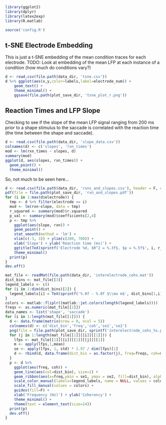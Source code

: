 ```r
library(ggplot2)
library(dplyr)
library(latex2exp)
library(R.matlab)

source('config.R')
```

## t-SNE Electrode Embedding
This is just a t-SNE embedding of the mean condition traces for each electrode.
TODO: Look at embedding of the mean LFP at each instance of a condition (how much do conditions vary?)
```r
d <- read.csv(file.path(data_dir, 'tsne.csv'))
d %>% ggplot(aes(x,y,color=labels,label=electrode_num)) +
    geom_text() +
    theme_minimal() +
    ggsave(file.path(plot_save_dir, 'tsne_plot_r.png'))
```

## Reaction Times and LFP Slope
Checking to see if the slope of the mean LFP signal ranging from 200 ms prior to a shape stimulus to the saccade is correlated with the reaction time (the time between the shape and saccade).
```r
d <- read.csv(file.path(data_dir, 'slope_data.csv'))
colnames(d) <- c('slopes', 'rxn_times')
mod <- lm(rxn_times ~ slopes, d)
summary(mod)
ggplot(d, aes(slopes, rxn_times)) + 
  geom_point() +
  theme_minimal()
```

So, not much to be seen here...

```r
d <- read.csv(file.path(data_dir, 'rxns_and_slopes.csv'), header = F, col.names = c('electrode','slope','rxn'))
pdf(file = file.path(plot_save_dir, 'rxn_and_slopes.pdf'))
for (i in 1:max(d$electrode)) {
  tmp <- d %>% filter(electrode == i)
  mod <- lm(rxn~slope, data = tmp)
  r_squared <- summary(mod)$r.squared
  p_val <- summary(mod)$coefficients[2,4]
  p <- tmp %>%
    ggplot(aes(slope, rxn)) +
    geom_point() +
    stat_smooth(method = 'lm') +
    xlim(c(-3, 3)) + ylim(c(200, 700)) +
    xlab('Slope') + ylab('Reaction time (ms)') + 
    ggtitle(TeX(sprintf('Electrode %d, $R^2 = %.3f$, $p = %.5f$', i, r_squared, p_val))) +
    theme_minimal()
  print(p)
}
dev.off()
```

```r
mat_file <- readMat(file.path(data_dir, 'interelectrode_cohs.mat'))
dist_bins <- mat_file[[3]]
legend_labels <- c()
for (i in 1:dim(dist_bins)[2]) {
  legend_labels[i] = TeX(sprintf('%.0f - %.0f $\\mu m$', dist_bins[1,i], dist_bins[2,i]))
}
colors <- matlab::fliplr((matlab::jet.colors(length(legend_labels))))
freqs <- as.numeric(mat_file[[2]])
data_names <- list('shape', 'saccade')
for (i in 1:length(mat_file[[1]])) {
  d <- data.frame(matrix(nrow = 0, ncol = 5))
  colnames(d) <- c('dist_bin','freq','coh','se1','se2')
  png(file = file.path(plot_save_dir, sprintf('interelectrode_cohs_%s.png', data_names[[i]])), width=800, height=800)
  for (j in 1:length(mat_file[[1]][[i]][[1]])) {
    lfps <- mat_file[[1]][[i]][[1]][[j]][[1]]
    m <- apply(lfps,1,mean)
    se <- apply(lfps, 1, std) * 1.97 / dim(lfps)[1]
    d <- rbind(d, data.frame(dist_bin = as.factor(j), freq=freqs, coh=m, se1=m-se, se2=m+se))
  }
  p <- d %>%
    ggplot(aes(freq, coh)) +
    geom_line(aes(col=dist_bin), size=1) +
    geom_ribbon(aes(x=freq,ymin = se1, ymax = se2, fill=dist_bin), alpha=0.2) +
    scale_color_manual(labels=legend_labels, name = NULL, values = colors) +
    scale_fill_manual(values = colors) +
    guides(fill=F) +
    xlab('Frequency (Hz)') + ylab('Coherency') +
    theme_minimal() +
    theme(text = element_text(size=24))
  print(p)
  dev.off()
}
```

